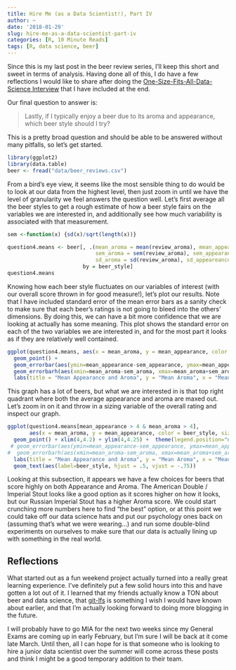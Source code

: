 ```yaml
---
title: Hire Me (as a Data Scientist!), Part IV
author: ~
date: '2018-01-29'
slug: hire-me-as-a-data-scientist-part-iv
categories: [R, 10 Minute Reads]
tags: [R, data science, beer]
---
```


Since this is my last post in the beer review series, I'll keep this short and sweet in terms of analysis.
Having done all of this, I do have a few reflections I would like to share after doing the [One-Size-Fits-All-Data-Science Interview](https://www.linkedin.com/pulse/how-hire-test-data-skills-one-size-fits-all-interview-tanya-cashorali/) that I have included at the end.

Our final question to answer is: 

> Lastly, if I typically enjoy a beer due to its aroma and appearance, which beer style should I try?

This is a pretty broad question and should be able to be answered without many pitfalls, so let's get started. 

```r
library(ggplot2)
library(data.table)
beer <- fread("data/beer_reviews.csv") 
```

From a bird's eye view, it seems like the most sensible thing to do would be to look at our data
from the highest level, then just zoom in until we have the level of granularity we feel answers
the question well.
Let's first average all the beer styles to get a rough estimate of how a beer style fairs
on the variables we are interested in, and additionally see how much variability is associated
with that measurement.

```r
sem <-function(x) {sd(x)/sqrt(length(x))}

question4.means <- beer[, .(mean_aroma = mean(review_aroma), mean_appearance = mean(review_appearance), mean_overall = mean(review_overall),
                            sem_aroma = sem(review_aroma), sem_appearance = sem(review_appearance), sem_overall = sem(review_overall),
                            sd_aroma = sd(review_aroma), sd_appeareance = sd(review_appearance),sd_overall = sd(review_overall)), 
                        by = beer_style]
question4.means
```

Knowing how each beer style fluctuates on our variables of interest (with our overall score
thrown in for good measure!), let's plot our results.
Note that I have included standard error of the mean error bars as a sanity check to make sure
that each beer's ratings is not going to bleed into the others’ dimensions.
By doing this, we can have a bit more confidence that we are looking at actually has
some meaning.
This plot shows the standard error on each of the two variables we are interested in, and for the
most part it looks as if they are relatively well contained.

```r
ggplot(question4.means, aes(x = mean_aroma, y = mean_appearance, color = beer_style)) + 
  geom_point() +
  geom_errorbar(aes(ymin=mean_appearance-sem_appearance, ymax=mean_appearance+sem_appearance), width=.1) +
  geom_errorbarh(aes(xmin=mean_aroma-sem_aroma, xmax=mean_aroma+sem_aroma)) + theme(legend.position="none") +
  labs(title = "Mean Appearance and Aroma", y = "Mean Aroma", x = "Mean Appearance") 
```

This graph has a lot of beers, but what we are interested in is that top right quadrant where both
the average appearance and aroma are maxed out.
Let's zoom in on it and throw in a sizing variable of the overall rating and inspect our graph.

```r
ggplot(question4.means[mean_appearance > 4 & mean_aroma > 4], 
       aes(x = mean_aroma, y = mean_appearance, color = beer_style, size = mean_overall)) + 
  geom_point() + xlim(4,4.2) + ylim(4,4.25) +  theme(legend.position="none") +
 # geom_errorbar(aes(ymin=mean_appearance-sem_appearance, ymax=mean_appearance+sem_appearance), width=.1) +
#  geom_errorbarh(aes(xmin=mean_aroma-sem_aroma, xmax=mean_aroma+sem_aroma)) + theme(legend.position="none") +
  labs(title = "Mean Appearance and Aroma", y = "Mean Aroma", x = "Mean Appearance") + 
  geom_text(aes(label=beer_style, hjust = .5, vjust = -.75)) 
```


Looking at this subsection, it appears we have a few choices for beers that score highly on
both Appearance and Aroma.
The American Double / Imperial Stout looks like a good option as it scores higher on how it
looks, but our Russian Imperial Stout has a higher Aroma score.
We could start crunching more numbers here to find "the best" option, or at this point we could
take off our data science hats and put our psychology ones back on (assuming that's what we were wearing...) and run some double-blind experiments on ourselves to make sure that our data is actually lining up with something in the real world.

## Reflections

What started out as a fun weekend project actually turned into a really great learning experience.
I've definitely put a few solid hours into this and have gotten a lot out of it.
I learned that my friends actually know a TON about beer and data science, that [git-lfs](https://git-lfs.github.com/) is something I wish I would have known about earlier,
and that I'm actually looking forward to doing more blogging in the future.

I will probably have to go MIA for the next two weeks since my General Exams are coming up in
early February, but I'm sure I will be back at it come late March.
Until then, all I can hope for is that someone who is looking to hire a junior data scientist over the
summer will come across these posts and think I might be a good temporary addition to
their team.
